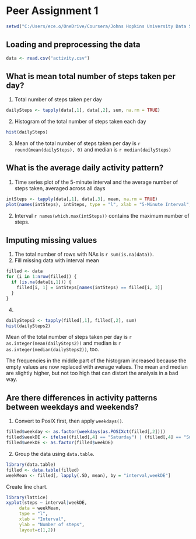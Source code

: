 Peer Assignment 1 
=============================
```r
setwd("C:/Users/ece.o/OneDrive/Coursera/Johns Hopkins University Data Science/Reproducible Research/RepData_PeerAssessment1")
```

## Loading and preprocessing the data
```r
data <- read.csv("activity.csv")
```

## What is mean total number of steps taken per day?
1. Total number of steps taken per day
```r
dailySteps <- tapply(data[,1], data[,2], sum, na.rm = TRUE)
```

2. Histogram of the total number of steps taken each day
```r
hist(dailySteps)
```

3. Mean of the total number of steps taken per day is `r round(mean(dailySteps), 0)` and median is `r median(dailySteps)`

## What is the average daily activity pattern?
1. Time series plot of the 5-minute interval and the average number of steps taken, averaged across all days
```r
intSteps <- tapply(data[,1], data[,3], mean, na.rm = TRUE)
plot(names(intSteps), intSteps, type = "l", xlab = "5-Minute Interval", ylab = "# of Steps")
```

2. Interval `r names(which.max(intSteps))` contains the maximum number of steps.

## Imputing missing values
1. The total number of rows with NAs is `r sum(is.na(data))`.
2. Fill missing data with interval mean
```r
filled <- data
for (i in 1:nrow(filled)) {
  if (is.na(data[i,1])) {
    filled[i, 1] = intSteps[names(intSteps) == filled[i, 3]]
  }
}
```
4. 
```r
dailySteps2 <- tapply(filled[,1], filled[,2], sum)
hist(dailySteps2)
```

Mean of the total number of steps taken per day is `r as.integer(mean(dailySteps2))` and median is `r as.integer(median(dailySteps2))`, too.

The frequencies in the middle part of the histogram increased because the empty values are now replaced with average values. The mean and median are slightly higher, but not too high that can distort the analysis in a bad way.

## Are there differences in activity patterns between weekdays and weekends?
1. Convert to PosIX first, then apply `weekdays()`.
```r
filled$weekday <- as.factor(weekdays(as.POSIXct(filled[,2])))
filled$weekDE <- ifelse((filled[,4] == "Saturday") | (filled[,4] == "Sunday"), "weekend", "weekday")
filled$weekDE <- as.factor(filled$weekDE)
```

2. Group the data using `data.table`.
```r
library(data.table)
filled <- data.table(filled)
weekMean <- filled[, lapply(.SD, mean), by = "interval,weekDE"]
```

Create line chart.
```r
library(lattice)
xyplot(steps ~ interval|weekDE,
     data = weekMean,
     type = "l",
     xlab = "Interval",
     ylab = "Number of steps",
     layout=c(1,2))
```